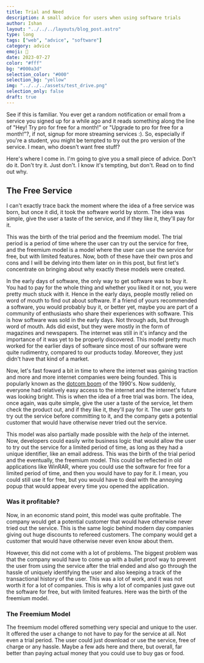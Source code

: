 ```yaml
---
title: Trial and Need 
description: A small advice for users when using software trials
author: Ishan
layout: "../../../layouts/blog_post.astro"
type: long
tags: ["web", "advice", "software"]
category: advice
emoji: 🧪
date: 2023-07-27
color: "#fff"
bg: "#000a3d"
selection_color: "#000"
selection_bg: "yellow"
img: "../../../assets/test_drive.png"
selection_only: false
draft: true
---
```


See if this is familiar. You ever get a random notification or email from a service you signed up
for a while ago and it reads something along the line of "Hey! Try pro for free for a month!" or
"Upgrade to pro for free for a month!"?, if not, signup for more streaming services :).
So, especially if you're a student, you might be tempted to try out the pro version of the service.
I mean, who doesn't want free stuff?

Here's where I come in. I'm going to give you a small piece of advice. Don't do it. Don't try it.
Just don't. I know it's tempting, but don't. Read on to find out why.

## The Free Service

I can't exactly trace back the moment where the idea of a free service was born, but once it did, 
it took the software world by storm. The idea was simple, give the user a taste of the service,
and if they like it, they'll pay for it.

This was the birth of the trial period and the freemium model. The trial period is a period of time
where the user can try out the service for free, and the freemium model is a model where the user
can use the service for free, but with limited features.
Now, both of these have their own pros and cons and I will be delving into them later on in this post, but
first let's concentrate on bringing about why exactly these models were created.

In the early days of software, the only way to get software was to buy it. You had to pay for the whole
thing and whether you liked it or not, you were pretty much stuck with it.
Hence in the early days, people mostly relied on word of mouth to find out about software. If a friend
of yours recommended a software, you would probably buy it, or better yet, maybe you are part of a 
community of enthusiasts who share their experiences with software. This is how software was sold in
the early days. Not through ads, but through word of mouth.
Ads did exist, but they were mostly in the form of magazines and newspapers. The internet was still
in it's infancy and the importance of it was yet to be properly discovered.
This model pretty much worked for the earlier days of software since most of our software were quite 
rudimentry, compared to our products today. Moreover, they just didn't have that kind of a market.

Now, let's fast foward a bit in time to where the internet was gaining traction and more and more internet companies were being founded.
This is popularly known as the [dotcom boom](https://en.wikipedia.org/wiki/Dot-com_bubble) of the 1990's.
Now suddenly, everyone had relatively easy access to the internet and the internet's future was looking bright.
This is when the idea of a free trial was born. The idea, once again, was quite simple, give the user a taste of the service,
let them check the product out, and if they like it, they'll pay for it. The user gets to try out the
service before committing to it, and the company gets a potential customer that would have otherwise
never tried out the service.

This model was also partially made possible with the _help_ of the internet. Now, developers
could easily write business logic that would allow the user to try out the service for a limited
period of time, as long as they had a unique identifier, like an email address. This was the birth
of the trial period and the eventually, the freemium model.
This could be reflected in old applications like WinRAR, where you could use the software for free
for a limited period of time, and then you would have to pay for it.
I mean, you could still use it for free, but you would have to deal with the annoying popup that
would appear every time you opened the application.

### Was it profitable?

Now, in an economic stand point, this model was quite profitable. The company would get a potential
customer that would have otherwise never tried out the service. This is the same logic behind modern
day companies giving out huge discounts to refereed customers. The company would get a customer that
would have otherwise never even know about them. 

However, this did not come with a lot of problems. The biggest problem was that the company would
have to come up with a bullet proof way to prevent the user from using the service after the trial
ended and also go through the hassle of uniquely identifying the user and also keeping a track of the
transactional history of the user. This was a lot of work, and it was not worth it for a lot of
companies. This is why a lot of companies just gave out the software for free, but with limited
features. Here was the birth of the freemium model.

### The Freemium Model

The freemium model offered something very special and unique to the user. It offered the user a
change to not have to pay for the service at all. Not even a trial period. The user could just 
download or use the service, free of charge or any hassle. Maybe a few ads here and there, but
overall, far better than paying actual money that you could use to buy gas or food.
